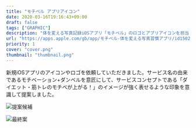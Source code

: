 ```yaml
---
title: "モチベル アプリアイコン"
date: 2020-03-16T19:16:43+09:00
draft: false
tags: ["GRAPHIC"]
description: "体を変える写真記録iOSアプリ「モチベル」のロゴとアプリアイコンを担当しました。"
url: "https://apps.apple.com/gb/app/モチベル-体を変える写真習慣アプリ/id1502003146"
priority: 1
cover: "cover.png"
thumbnail: "thumbnail.png"
---
```


新規iOSアプリのアイコンやロゴを依頼していただきました。サービス名の由来であるモチベーション+ダンベルを意匠にして、サービスコンセプトである「ダイエット・筋トレのモチベが上がる！」のイメージが強く表せるような印象を意識して提案しました。

![提案候補](./options.png)

![最終案](./iphone.png)
